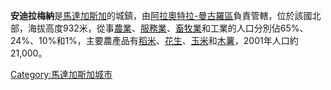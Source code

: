 {{Infobox settlement
<!--See the Table at Infobox Settlement for all fields and descriptions of usage-->
<!-- Basic info  ---------------->
|official_name          = 安迪拉梅納
|other_name             =
|native_name            =  <!-- for cities whose native name is not in English -->
|nickname               =
|settlement_type        = <!--For Town or Village (Leave blank for the default City)-->
|motto                  =
<!-- images and maps  ----------->
|image_skyline          =Andilamena central town.jpg
|imagesize              =240px
|image_caption          =
|image_flag             =
|flag_size              =
|image_seal             =
|seal_size              =
|image_shield           =
|shield_size            =
|image_blank_emblem     =
|blank_emblem_type      =
|blank_emblem_size      =
|image_map              =
|mapsize                =
|map_caption            =
|image_map1             =
|mapsize1               =
|map_caption1           =
|pushpin_map            = Madagascar<!-- the name of a location map as per http://en.wikipedia.org/wiki/Template:Location_map -->
|pushpin_label_position =bottom
|pushpin_map_caption    =
|pushpin_mapsize        =180
<!-- Location ------------------>
|coordinates_region     = MG
|subdivision_type       = 國家
|subdivision_name       = {{MAD}}
|subdivision_type1      = 區
|subdivision_name1      = [[阿拉奧特拉-曼古羅區|阿拉奧特拉-曼古羅區]]
|subdivision_type2      = 
|subdivision_name2      = 
<!-- Politics ----------------->
|government_footnotes   =
|government_type        =
|leader_title           =
|leader_name            =
|leader_title1          = <!-- for places with, say, both a mayor and a city manager -->
|leader_name1           =
|leader_title2          =
|leader_name2           =
|leader_title3          =
|leader_name3           =
|leader_title4          =
|leader_name4           =
|established_title      = <!-- Settled -->
|established_date       =
|established_title2     = <!-- Incorporated (town) -->
|established_date2      =
|established_title3     = <!-- Incorporated (city) -->
|established_date3      =
<!-- Area    --------------------->
|area_magnitude     =
|unit_pref          = <!--Enter: Imperial, if Imperial (metric) is desired-->
|area_footnotes     =
|area_total_km2     = <!-- ALL fields dealing with a measurements are subject to automatic unit conversion-->
|area_land_km2      = <!--See table @ Template:Infobox Settlement for details on automatic unit conversion-->
|area_water_km2     =
|area_total_sq_mi   =
|area_land_sq_mi    =
|area_water_sq_mi   =
|area_water_percent =
|area_urban_km2     =
|area_urban_sq_mi   =
|area_metro_km2     =
|area_metro_sq_mi   =
|area_blank1_title  =
|area_blank1_km2    =
|area_blank1_sq_mi  =
<!-- Population   ----------------------->
|population_as_of               = 2001
|population_footnotes           = 
|population_total               = 21000
|population_note                =
|population_density_km2         =
|population_density_sq_mi       =
|population_metro               =
|population_density_metro_km2   =
|population_density_metro_sq_mi =
|population_urban               =
|population_density_urban_km2   =
|population_density_urban_sq_mi =
|population_blank1_title        =Ethnicities
|population_blank1              =
|population_blank2_title        =Religions
|population_blank2              =
|population_density_blank1_km2  =
|population_density_blank1_sq_mi=
<!-- General information  --------------->
|timezone               = [[東非時間|東非時間]]
|utc_offset             = 3
|timezone_DST           = 
|utc_offset_DST         = 
|latd=17 |latm=1 |lats= |latNS=S
|longd=48|longm=35 |longs= |longEW=E
|elevation_footnotes=
|elevation_m      = 932
|elevation_ft     =
<!-- Area/postal codes & others -------->
|postal_code_type =  <!-- enter ZIP code, Postcode, Post code, Postal code... -->
|postal_code      =
|area_code        =
|blank_name       =
|blank_info       =
|blank1_name      =
|blank1_info      =
|website          =
|footnotes        =
}}

'''安迪拉梅納'''是[[馬達加斯加|馬達加斯加]]的城鎮，由[[阿拉奧特拉-曼古羅區|阿拉奧特拉-曼古羅區]]負責管轄，位於該國北部，海拔高度932米，從事[[農業|農業]]、[[服務業|服務業]]、[[畜牧業|畜牧業]]和工業的人口分別佔65%、24%、10%和1%，主要農產品有[[稻米|稻米]]、[[花生|花生]]、[[玉米|玉米]]和[[木薯|木薯]]，2001年人口約21,000。

{{coord|17|1|S|48|35|E|display=title}}

[[Category:馬達加斯加城市|Category:馬達加斯加城市]]